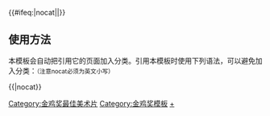 {{Navbox
|name  = 中国电影金鸡奖最佳美术片
|title = [[中国电影金鸡奖]][[中国电影金鸡奖最佳美术片|最佳美术片]]
|titlestyle = background: gold
|groupstyle = background: gold
|bodyclass = hlist
|group1=1980年代
|list1=
* 1981：[[三个和尚]]
* 1982：從　缺
* 1983：[[鹿铃]]
* 1984：[[鹬蚌相争]]
* 1985：[[火童]]
* 1986：[[金猴降妖]]
* 1987：[[超级肥皂]]
* 1988：從　缺
* 1989：[[山水情]]

|group2=1990年代
|list2=
* 1990：從　缺
* 1991：[[雁阵]]
* 1992：從　缺
* 1993：從　缺
* 1994：[[鹿女]]
* 1995：[[白色的蛋]]
* 1996：[[自古英雄出少年]]、[[华佗学医]]
* 1997：[[百鸟衣]]
* 1998：[[蝶双飞]]
* 1999：[[宝莲灯 (动画电影)|宝莲灯]]

|group3=2000年代
|list3=
* 2000：從　缺
* 2001：從　缺
* 2002：從　缺
* 2003：[[回想]]
* 2004：從　缺
* 2005：[[蝴蝶夢-梁山伯與祝英台|梁山伯与祝英台]]
* 2007：[[勇士 (动画电影)|勇士]]
* 2009：[[马兰花]]

|group4=2010年代
|list4=
* 2011：[[兔侠传奇]]
* 2013：[[终极大冒险]]
* 2015：[[西游记之大圣归来]]
* 2017：[[大耳朵图图之美食狂想曲]]
* 2019：[[风语咒]]

|group5=2020年代
|list5=
* 2020：[[哪吒之魔童降世]]
* 2021：[[白蛇2：青蛇劫起]]

|below = {{中国电影金鸡奖奖项模板}}

|belowstyle = background: #FFEBCD; text-align: center

}}<includeonly>{{#ifeq:{{{1}}}|nocat||[[Category:金鸡奖最佳美术片]]}}</includeonly><noinclude>

== 使用方法 ==
本模板会自动把引用它的页面加入分类。引用本模板时使用下列语法，可以避免加入分类：<small>（注意nocat必须为英文小写）</small>
 
<nowiki>{{</nowiki>{{PAGENAME}}<nowiki>|nocat}}</nowiki>

[[Category:金鸡奖模板]]
[[Category:金鸡奖最佳美术片|+]]
</noinclude>